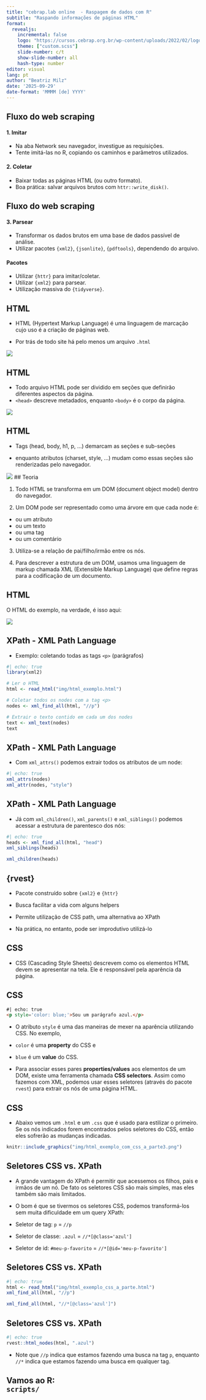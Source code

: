 ```yaml
---
title: "cebrap.lab online  - Raspagem de dados com R"
subtitle: "Raspando informações de páginas HTML"
format:
  revealjs:
    incremental: false
    logo: "https://cursos.cebrap.org.br/wp-content/uploads/2022/02/logo-nav.png"
    theme: ["custom.scss"]
    slide-number: c/t
    show-slide-number: all
    hash-type: number
editor: visual
lang: pt
author: "Beatriz Milz"
date: '2025-09-29'
date-format: 'MMMM [de] YYYY'
---
```


## Fluxo do web scraping

#### 1. Imitar

-   Na aba Network seu navegador, investigue as requisições.
-   Tente imitá-las no R, copiando os caminhos e parâmetros utilizados.

#### 2. Coletar

-   Baixar todas as páginas HTML (ou outro formato).
-   Boa prática: salvar arquivos brutos com `httr::write_disk()`.

## Fluxo do web scraping

#### 3. Parsear

-   Transformar os dados brutos em uma base de dados passível de análise.
-   Utilizar pacotes `{xml2}`, `{jsonlite}`, `{pdftools}`, dependendo do arquivo.

#### Pacotes

-   Utilizar `{httr}` para imitar/coletar.
-   Utilizar `{xml2}` para parsear.
-   Utilização massiva do `{tidyverse}`.

## HTML

-   HTML (Hypertext Markup Language) é uma linguagem de marcação cujo uso é a criação de páginas web.

-   Por trás de todo site há pelo menos um arquivo `.html`

![](img/html1.png){fig-align="center"}

## HTML

-   Todo arquivo HTML pode ser dividido em seções que definirão diferentes aspectos da página.
-   `<head>` descreve metadados, enquanto `<body>` é o corpo da página.

![](img/html2.png){fig-align="center"}

## HTML

-   Tags (head, body, h1, p, ...) demarcam as seções e sub-seções

-   enquanto atributos (charset, style, ...) mudam como essas seções são renderizadas pelo navegador.

![](img/html3.png){fig-align="center"} \## Teoria

1)  Todo HTML se transforma em um DOM (document object model) dentro do navegador.

2)  Um DOM pode ser representado como uma árvore em que cada node é:

-   ou um atributo
-   ou um texto
-   ou uma tag
-   ou um comentário

3)  Utiliza-se a relação de pai/filho/irmão entre os nós.

4)  Para descrever a estrutura de um DOM, usamos uma linguagem de markup chamada XML (Extensible Markup Language) que define regras para a codificação de um documento.

## HTML

O HTML do exemplo, na verdade, é isso aqui:

![](img/html_exemplo_tree_paifilho.png){fig-align="center"}

## XPath - XML Path Language

-   Exemplo: coletando todas as tags `<p>` (parágrafos)

```r
#| echo: true
library(xml2)

# Ler o HTML
html <- read_html("img/html_exemplo.html")

# Coletar todos os nodes com a tag <p>
nodes <- xml_find_all(html, "//p")

# Extrair o texto contido em cada um dos nodes
text <- xml_text(nodes)
text
```

## XPath - XML Path Language

-   Com `xml_attrs()` podemos extrair todos os atributos de um node:

```r
#| echo: true
xml_attrs(nodes)
xml_attr(nodes, "style")
```

## XPath - XML Path Language

-   Já com `xml_children()`, `xml_parents()` e `xml_siblings()` podemos acessar a estrutura de parentesco dos nós:

```r
#| echo: true
heads <- xml_find_all(html, "head")
xml_siblings(heads)

xml_children(heads)
```

## {rvest}

-   Pacote construído sobre `{xml2}` e `{httr}`

-   Busca facilitar a vida com alguns helpers

-   Permite utilização de CSS path, uma alternativa ao XPath

-   Na prática, no entanto, pode ser improdutivo utilizá-lo

## CSS

-   CSS (Cascading Style Sheets) descrevem como os elementos HTML devem se apresentar na tela. Ele é responsável pela aparência da página.

## CSS

```html
#| echo: true
<p style='color: blue;'>Sou um parágrafo azul.</p>
```

-   O atributo `style` é uma das maneiras de mexer na aparência utilizando CSS. No exemplo,

-   `color` é uma **property** do CSS e

-   `blue` é um **value** do CSS.

-   Para associar esses pares **properties/values** aos elementos de um DOM, existe uma ferramenta chamada **CSS selectors**. Assim como fazemos com XML, podemos usar esses seletores (através do pacote `rvest`) para extrair os nós de uma página HTML.

## CSS

-   Abaixo vemos um `.html` e um `.css` que é usado para estilizar o primeiro. Se os nós indicados forem encontrados pelos seletores do CSS, então eles sofrerão as mudanças indicadas.

```r
knitr::include_graphics("img/html_exemplo_com_css_a_parte3.png")
```

## Seletores CSS vs. XPath

-   A grande vantagem do XPath é permitir que acessemos os filhos, pais e irmãos de um nó. De fato os seletores CSS são mais simples, mas eles também são mais limitados.

-   O bom é que se tivermos os seletores CSS, podemos transformá-los sem muita dificuldade em um query XPath:

-   Seletor de tag: `p` = `//p`

-   Seletor de classe: `.azul` = `//*[@class='azul']`

-   Seletor de id: `#meu-p-favorito` = `//*[@id='meu-p-favorito']`

## Seletores CSS vs. XPath

```r
#| echo: true
html <- read_html("img/html_exemplo_css_a_parte.html")
xml_find_all(html, "//p")

xml_find_all(html, "//*[@class='azul']")
```

## Seletores CSS vs. XPath

```r
#| echo: true
rvest::html_nodes(html, ".azul")
```

-   Note que `//p` indica que estamos fazendo uma busca na tag `p`, enquanto `//*` indica que estamos fazendo uma busca em qualquer tag.

## Vamos ao R: <BR> `scripts/` {.middle .center}
